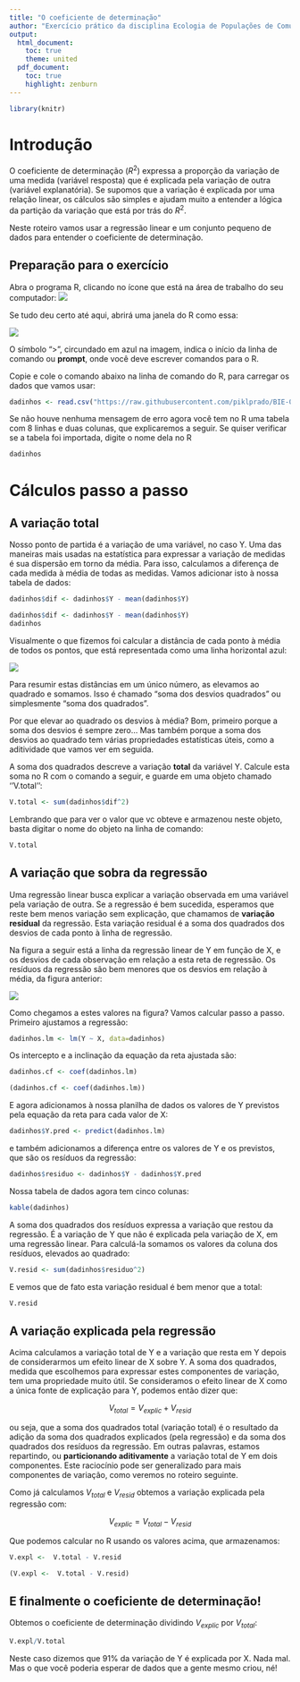 ```yaml
---
title: "O coeficiente de determinação"
author: "Exercício prático da disciplina Ecologia de Populações de Comunidades Vegetais, IB-USP"
output:
  html_document:
    toc: true
    theme: united
  pdf_document:
    toc: true
    highlight: zenburn
---
```



```r
library(knitr)
```


# Introdução

O coeficiente de determinação ($R^2$) expressa a proporção da variação
de uma medida (variável resposta) que é explicada pela variação de
outra (variável explanatória). Se supomos que a variação é explicada
por uma relação linear, os cálculos são simples e ajudam muito a
entender a lógica da partição da variação que está por trás do $R^2$.

Neste roteiro vamos usar a regressão linear e um conjunto pequeno de
dados para entender o coeficiente de determinação.

## Preparação para o exercício

Abra o programa R, clicando no ícone que está na área de trabalho do
seu computador: ![](images/logor.png)

Se tudo deu certo até aqui, abrirá uma janela do R como essa:

![](images/tela_inicial_r.png)

O símbolo ">", circundado em azul na imagem, indica o início da linha
de comando ou **prompt**, onde você deve escrever comandos para o R.


Copie e cole o comando abaixo na
linha de comando do R, para carregar os dados que vamos usar:

```r
dadinhos <- read.csv("https://raw.githubusercontent.com/piklprado/BIE-0320/main/data/dadinho.csv")
```

Se não houve nenhuma mensagem de erro agora você tem no R uma tabela
com 8 linhas e duas colunas, que explicaremos a seguir. Se quiser
verificar se a tabela foi importada, digite o nome dela no R


```r
dadinhos
```

# Cálculos passo a passo

## A variação total

Nosso ponto de partida é a variação de uma variável, no caso Y. Uma
das maneiras mais usadas na estatística para expressar a variação de
medidas é sua dispersão em torno da média. Para isso, calculamos a
diferença de cada medida à média de todas as medidas. Vamos adicionar
isto à nossa tabela de dados:

```r
dadinhos$dif <- dadinhos$Y - mean(dadinhos$Y)
```

```r
dadinhos$dif <- dadinhos$Y - mean(dadinhos$Y)
dadinhos
```


Visualmente o que fizemos foi calcular a distância de cada ponto à
média de todos os pontos, que está representada como uma linha
horizontal azul:

![](images/coef_determ1.png)


Para resumir estas distâncias em um único número, as elevamos ao
quadrado e somamos. Isso é chamado "soma dos desvios quadrados" ou
simplesmente "soma dos quadrados".

Por que elevar ao quadrado os
desvios à média? Bom, primeiro porque a soma dos desvios é sempre
zero... Mas também porque a soma dos desvios ao quadrado tem várias
propriedades estatísticas úteis, como a aditividade que vamos ver em
seguida. 

A soma dos quadrados descreve a variação **total** da
variável Y. Calcule esta soma no R com o comando a seguir, e guarde em
uma objeto chamado ''V.total'':

```r
V.total <- sum(dadinhos$dif^2)
```

Lembrando que para ver o valor que vc obteve e armazenou neste objeto,
basta digitar o nome do objeto na linha de comando:

```r
V.total
```

## A variação que sobra da regressão

Uma regressão linear busca explicar a variação observada em uma
variável pela variação de outra. Se a regressão é bem sucedida,
esperamos que reste bem menos variação sem explicação, que chamamos de
**variação residual** da regressão. Esta variação residual é a soma
dos quadrados dos desvios de cada ponto à linha de regressão.

Na figura a seguir está a linha da regressão linear de Y em função de
X, e os desvios de cada observação em relação a esta reta de
regressão. Os resíduos da regressão são bem menores que os desvios em
relação à média, da figura anterior:

![](images/coef_determ2.png)

Como chegamos a estes valores na figura? Vamos calcular passo a
passo. Primeiro ajustamos a regressão:


```r
dadinhos.lm <- lm(Y ~ X, data=dadinhos)
```

Os intercepto e a inclinação da equação da reta ajustada são:

```r
dadinhos.cf <- coef(dadinhos.lm)
```

```r
(dadinhos.cf <- coef(dadinhos.lm))
```

E agora adicionamos à nossa planilha de dados os valores de Y
previstos pela equação da reta para cada valor de X:

```r
dadinhos$Y.pred <- predict(dadinhos.lm)
```

e também adicionamos a diferença entre os valores de Y e os previstos,
que são os resíduos da regressão:

```r
dadinhos$residuo <- dadinhos$Y - dadinhos$Y.pred
```

Nossa tabela de dados agora tem cinco colunas:

```r
kable(dadinhos)
```

A soma dos quadrados dos resíduos expressa a variação que restou da
regressão. É a variação de Y que não é explicada pela variação de X,
em uma regressão linear. Para calculá-la somamos os valores da coluna
dos resíduos, elevados ao quadrado:

```r
V.resid <- sum(dadinhos$residuo^2)
```

E vemos que de fato esta variação residual é bem menor que a total:

```r
V.resid
```

## A variação explicada pela regressão

Acima calculamos a variação total de Y e a variação que resta em Y
depois de considerarmos um efeito linear de X sobre Y. A soma dos
quadrados, medida que escolhemos para expressar estes componentes de
variação, tem uma propriedade muito útil. Se consideramos o efeito
linear de X como a única fonte de explicação para Y, podemos então
dizer que:

$$V_{total} = V_{explic} + V_{resid} $$

ou seja, que a soma dos quadrados total (variação total) é o resultado
da adição da soma dos quadrados explicados (pela regressão) e da soma
dos quadrados dos resíduos da regressão. Em outras palavras, estamos
repartindo, ou **particionando aditivamente** a variação total de Y em
dois componentes. Este raciocínio pode ser generalizado para mais
componentes de variação, como veremos no roteiro seguinte.

Como já calculamos $V_{total}$ e $V_{resid}$ obtemos a variação
explicada pela regressão com:

$$V_{explic} =  V_{total} - V_{resid} $$

Que podemos calcular no R usando os valores acima, que armazenamos:

```r
V.expl <-  V.total - V.resid
```


```r
(V.expl <-  V.total - V.resid)
```

## E finalmente o coeficiente de determinação!

Obtemos o coeficiente de determinação dividindo $V_{explic}$ por $V_{total}$:

```r
V.expl/V.total
```

Neste caso dizemos que 91% da variação de Y é explicada por X. Nada
mal. Mas o que você poderia esperar de dados que a gente mesmo criou,
né!

